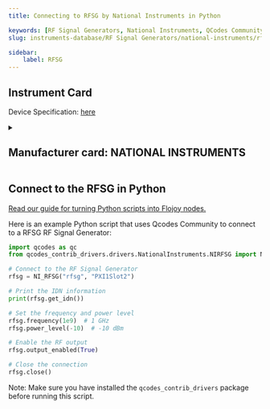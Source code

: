 ```yaml
---
title: Connecting to RFSG by National Instruments in Python

keywords: [RF Signal Generators, National Instruments, QCodes Community] 
slug: instruments-database/RF Signal Generators/national-instruments/rfsg 

sidebar:
    label: RFSG 
---
```



## Instrument Card





Device Specification: [here](/instruments-database/all-instruments)

<details style={{ marginTop: "15px"}}>
<summary><h2 style={{display:'inline'}}>Manufacturer card: NATIONAL INSTRUMENTS</h2></summary>

![NATIONAL INSTRUMENTS](https://res.cloudinary.com/dhopxs1y3/image/upload/v1692806169/Instruments/Vendor%20Logos/National_Instruments.png)

A producer of automated test equipment and virtual instrumentation software. Common applications include data acquisition, instrument control and machine vision.

- Headquarters: Austin, Texas, USA
- Yearly Revenue (millions, USD): 1657
- Vendor Website: [here](https://www.ni.com/en-ca.html)

</details>


<FeaturedInstrumentVideo category="RF_SIGNAL_GENERATORS" />

## Connect to the RFSG in Python

[Read our guide for turning Python scripts into Flojoy nodes.](https://docs.flojoy.ai/contribution/blocks/custom-flojoy-block/)



<Tabs>
<TabItem value="Flojoy" label="Flojoy" className="flojoy-instrument-tabs">

<SectionsCard category="RF_SIGNAL_GENERATORS" manufacturer="National Instruments"></SectionsCard>

</TabItem>
<TabItem value="QCodes Community" label="QCodes Community">

Here is an example Python script that uses Qcodes Community to connect to a RFSG RF Signal Generator:

```python
import qcodes as qc
from qcodes_contrib_drivers.drivers.NationalInstruments.NIRFSG import NI_RFSG

# Connect to the RF Signal Generator
rfsg = NI_RFSG("rfsg", "PXI1Slot2")

# Print the IDN information
print(rfsg.get_idn())

# Set the frequency and power level
rfsg.frequency(1e9)  # 1 GHz
rfsg.power_level(-10)  # -10 dBm

# Enable the RF output
rfsg.output_enabled(True)

# Close the connection
rfsg.close()
```

Note: Make sure you have installed the `qcodes_contrib_drivers` package before running this script.

</TabItem>
</Tabs>